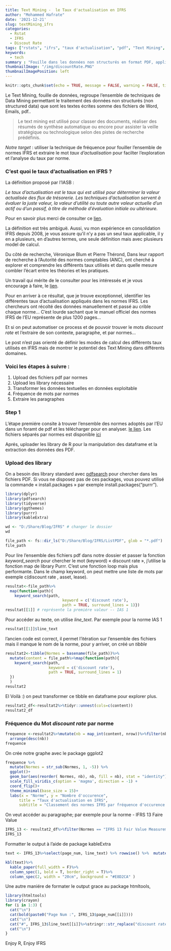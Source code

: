 ```yaml
---
title: Text Mining -  le Taux d'actualisation en IFRS
author: "Mohammed Hafrate"
date: '2021-12-21'
slug: textMining_ifrs
categories:
  - Rstat
  - IFRS
  - Discout Rate
tags: ["rstats", "ifrs", "taux d'actualisation", "pdf", "Text Mining", "IASB"]
keywords:
  - tech
summary : "Fouille dans les données non structurés en format PDF, application pour analyser la Fréquence du mots <Taux d'actualisation> dans les Normes IFRS "
thumbnailImage: "/img/discountRate.PNG"
thumbnailImagePosition: left
---
```


```r
knitr::opts_chunk$set(echo = TRUE, message = FALSE, warning = FALSE, tidy = "styler")
```

Le Text Mining, fouille de données, regroupe l'ensemble de techniques de Data Mining permettant le traitement des données non structurés (non structured data) que sont les textes écrites somme des fichiers de Word, Emails, pdf..

> Le text mining est utilisé pour classer des documents, réaliser des résumés de synthèse automatique ou encore pour assister la veille stratégique ou technologique selon des pistes de recherche prédéfinis.

*Notre target* : utiliser la technique de fréquence pour fouiller l'ensemble de normes IFRS et extraire le mot *taux d'actualisation* pour facilter l'exploration et l'analyse du taux par norme.

### C'est quoi le taux d'actualisation en IFRS ?

La définition proposé par l'IASB :

*Le taux d'actualisation est le taux qui est utilisé pour déterminer la valeur actualisée des flux de trésorerie. Les techniques d'actualisation servent à évaluer la juste valeur, la valeur d'utilité ou toute autre valeur actuelle d'un actif ou d'un passif, à titre de méthode d'évaluation initiale ou ultérieure.*

Pour en savoir plus merci de consulter ce [lien](https://www.iasplus.com/fr-ca/projets/ifrs/projets-termines/discount-rates-research).

La définition est très ambiguë. Aussi, vu mon expérience en consolidation IFRS depuis 2008, je vous assure qu'il n'y a pas un seul taux applicable, il y en a plusieurs, en d'autres termes, une seule définition mais avec plusieurs model de calcul.

Du côté de recherche, Véronique Blum et Pierre Thérond, Dans leur rapport de recherche à l'Autorité des normes comptables (ANC), ont cherché à explorer et comprendre les différents taux utilisés et dans quelle mesure combler l'écart entre les théories et les pratiques.

Un travail qui mérite de le consulter pour les intéressés et je vous encourage à faire, le [lien](https://www.anc.gouv.fr/files/live/sites/anc/files/contributed/ANC/3_Recherche/D_Etats%20generaux/2019/Policy%20papers/TR3_PP_BLUM_THEROND_2019_Francais-summary-final.pdf).

Pour en arriver à ce résultat, que je trouve exceptionnel, identifier les différentes taux d'actualisation appliqués dans les normes IFRS. Les chercheurs ont récolté des données manuellement et passé au crible chaque norme... C'est lourde sachant que le manuel officiel des normes IFRS de l'EU représente de plus 1200 pages...

Et si on peut automatiser ce process et de pouvoir trouver le mots *discount rate* et l'extraire de son contexte, paragraphe, et par normes...

Le post n'est pas orienté de définir les modes de calcul des différents taux utilisés en IFRS mais de montrer le potentiel des Text Mining dans différents domaines.

### Voici les étapes à suivre :

1.  Upload des fichiers pdf par normes
2.  Upload les library nécessaire
3.  Transformer les données textuelles en données exploitable
4.  Fréquence de mots par normes
5.  Extraire les paragraphes

### Step 1

L'étape premiére consite à trouver l'ensemble des normes adoptés par l'EU dans un foramt de pdf et les télécharger pour en analyser. [le lien](https://eur-lex.europa.eu/legal-content/EN/TXT/?uri=CELEX%3A02008R1126-20210401). 
Les fichiers séparés par normes est disponible [ici](https://github.com/hafrate/NomesIFRS)

Aprés, uploader les library de R pour la manipulation des dataframe et la extraction des données des PDF.

### Upload des library

On a besoin des library standard avec [pdfsearch](https://cran.r-project.org/web/packages/pdfsearch/vignettes/intro_to_pdfsearch.html) pour chercher dans les fichiers PDF. Si vous ne disposez pas de ces packages, vous pouvez utilisé la commande « install.packages » par exemple install.packages("purrr").

```r
library(dplyr)
library(pdfsearch)
library(tidyverse)
library(ggthemes)
library(purrr)
library(kableExtra)
```

```r
wd <- "D:/Share/Blog/IFRS" # changer le dossier
wd
```

```r
file_path <- fs::dir_ls("D:/Share/Blog/IFRS/ListPDF", glob = "*.pdf")
file_path 
```

Pour lire l'ensemble des fichiers pdf dans notre dossier et passer la fonction *keyword_search* pour chercher le mot (keyword) « discount rate », j'utilise la fonction map de library Purrr. C'est une fonction loop mais plus performante. Dans le champ keyword, on peut mettre une liste de mots par exemple c(discount rate , asset, lease).

```r
resultat<-file_path%>%
  map(function(path){
    keyword_search(path, 
                         keyword = c('discount rate'),
                         path = TRUE, surround_lines = 1)})
resultat[[1]] # représente la premiére valeur -- IAS 1
```

Pour accéder au texte, on utilise *line_text*. Par exemple pour la norme IAS 1

```r
resultat[[1]]$line_text
```

l'ancien code est correct, il permet l'itération sur l'ensemble des fichiers mais il manque le nom de la norme, pour y arriver, on créé un *tibble*

```r
resultat2<-tibble(Normes = basename(file_path))%>%
  mutate(content = file_path%>%map(function(path){
    keyword_search(path, 
                   keyword = c('discount rate'),
                   path = TRUE, surround_lines = 1)
  })
  )
resultat2
```

El Voilà :) on peut transformer ce tibble en dataframe pour explorer plus.

```r
resultat2_df<-resultat2%>%tidyr::unnest(cols=c(content))
resultat2_df
```

### Fréquence du Mot *discount rate* par norme

```r
frequence <-resultat2%>%mutate(nb = map_int(content, nrow))%>%filter(nb>0)%>%
  arrange(desc(nb))
frequence
```

On crée notre graphe avec le package ggplot2

```r
frequence %>%
  mutate(Normes = str_sub(Normes, 1, -5)) %>%
  ggplot()+
  geom_bar(aes(reorder( Normes, nb), nb, fill = nb), stat = "identity") + 
  scale_fill_viridis_c(option = 'magma', direction = -1) +
  coord_flip()+
  theme_minimal(base_size = 15)+
  labs(x = "Norme", y = "Nombre d'occurence",
      title = "Taux d'actualisation en IFRS",
      subtitle = "Classement des normes IFRS par fréquence d'occurence du Taux d'actualisation")
```

On veut accéder au paragraphe; par exemple pour la norme - IFRS 13 Faire Value

```r
IFRS_13 <- resultat2_df%>%filter(Normes == "IFRS 13 Fair Value Measurement.pdf")
IFRS_13
```

Formatter le output à l'aide de package kableExtra

```r
text <- IFRS_13%>%select(page_num, line_text) %>% rowwise() %>%  mutate(Texte =paste(line_text, collapse = " ")) %>% select(page_num, Texte) %>% unnest(Texte)

kbl(text)%>%
  kable_paper(full_width = F)%>%
  column_spec(1, bold = T, border_right = T)%>%
  column_spec(2, width = "20cm", background = "#E8D2CA" )

```

Une autre maniére de formater le output grace au package htmltools,

```r
library(htmltools)
library(crayon)
for (i in 1:3) {
  cat("\n")
  cat(bold(paste0("Page Num :", IFRS_13$page_num[[i]])))
  cat("\n")
  cat("#", IFRS_13$line_text[[i]]%>%stringr::str_replace("discount rate", crayon::yellow$underline("discount rate")))
  cat("\n")
}

```

Enjoy R, Enjoy IFRS
